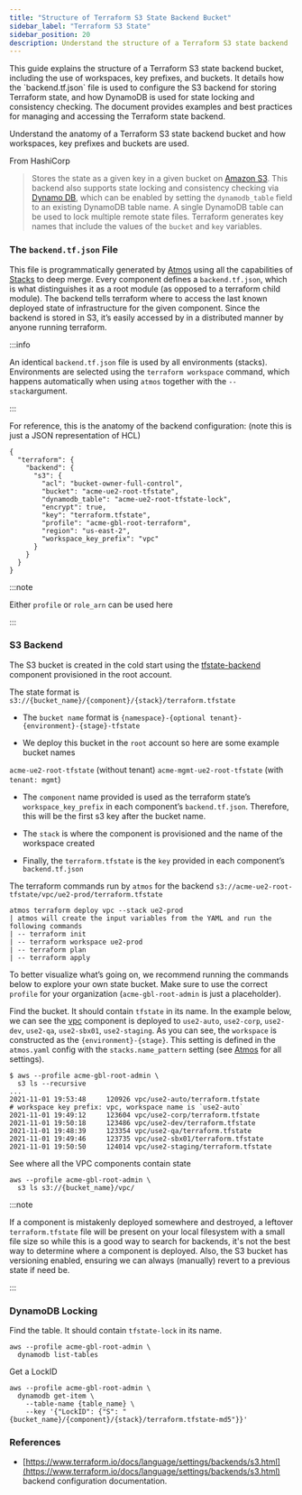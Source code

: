 ```yaml
---
title: "Structure of Terraform S3 State Backend Bucket"
sidebar_label: "Terraform S3 State"
sidebar_position: 20
description: Understand the structure of a Terraform S3 state backend
---
```


<Intro>
This guide explains the structure of a Terraform S3 state backend bucket, including the use of workspaces, key prefixes, and buckets. It details how the `backend.tf.json` file is used to configure the S3 backend for storing Terraform state, and how DynamoDB is used for state locking and consistency checking. The document provides examples and best practices for managing and accessing the Terraform state backend.
</Intro>

Understand the anatomy of a Terraform S3 state backend bucket and how workspaces, key prefixes and buckets are used.

From HashiCorp

> Stores the state as a given key in a given bucket on [Amazon S3](https://aws.amazon.com/s3/). This backend also
> supports state locking and consistency checking via [Dynamo DB](https://aws.amazon.com/dynamodb/), which can be
> enabled by setting the `dynamodb_table` field to an existing DynamoDB table name. A single DynamoDB table can be used
> to lock multiple remote state files. Terraform generates key names that include the values of the `bucket` and `key`
> variables.

### The `backend.tf.json` File

This file is programmatically generated by [Atmos](/reference/legacy/fundamentals/atmos) using all the capabilities of
[Stacks](/reference/legacy/fundamentals/stacks) to deep merge. Every component defines a `backend.tf.json`, which is what distinguishes it as a root module (as opposed to a terraform child module). The backend tells terraform where to access the last known deployed state of infrastructure for the given component. Since the backend is stored in S3, it’s easily accessed by in a distributed manner by anyone running terraform.

:::info

An identical `backend.tf.json` file is used by all environments (stacks). Environments are selected using the
`terraform workspace` command, which happens automatically when using `atmos` together with the `--stack`argument.

:::

For reference, this is the anatomy of the backend configuration: (note this is just a JSON representation of HCL)

```
{
  "terraform": {
    "backend": {
      "s3": {
        "acl": "bucket-owner-full-control",
        "bucket": "acme-ue2-root-tfstate",
        "dynamodb_table": "acme-ue2-root-tfstate-lock",
        "encrypt": true,
        "key": "terraform.tfstate",
        "profile": "acme-gbl-root-terraform",
        "region": "us-east-2",
        "workspace_key_prefix": "vpc"
      }
    }
  }
}
```

:::note

Either `profile` or `role_arn` can be used here

:::

### S3 Backend

The S3 bucket is created in the cold start using the [tfstate-backend](/components/library/aws/tfstate-backend/)
component provisioned in the root account.

The state format is `s3://{bucket_name}/{component}/{stack}/terraform.tfstate`

- The `bucket name` format is `{namespace}-{optional tenant}-{environment}-{stage}-tfstate`

- We deploy this bucket in the `root` account so here are some example bucket names

`acme-ue2-root-tfstate` (without tenant) `acme-mgmt-ue2-root-tfstate` (with `tenant: mgmt`)

- The `component` name provided is used as the terraform state’s `workspace_key_prefix` in each component’s
  `backend.tf.json`. Therefore, this will be the first s3 key after the bucket name.

- The `stack` is where the component is provisioned and the name of the workspace created

- Finally, the `terraform.tfstate` is the `key` provided in each component’s `backend.tf.json`

The terraform commands run by `atmos` for the backend `s3://acme-ue2-root-tfstate/vpc/ue2-prod/terraform.tfstate`

```
atmos terraform deploy vpc --stack ue2-prod
| atmos will create the input variables from the YAML and run the following commands
| -- terraform init
| -- terraform workspace ue2-prod
| -- terraform plan
| -- terraform apply
```

To better visualize what’s going on, we recommend running the commands below to explore your own state bucket. Make sure
to use the correct `profile` for your organization (`acme-gbl-root-admin` is just a placeholder).

Find the bucket. It should contain `tfstate` in its name. In the example below, we can see the
[vpc](/components/library/aws/vpc/) component is deployed to `use2-auto`, `use2-corp`, `use2-dev`, `use2-qa`,
`use2-sbx01`, `use2-staging`. As you can see, the `workspace` is constructed as the `{environment}-{stage}`. This
setting is defined in the `atmos.yaml` config with the `stacks.name_pattern` setting (see [Atmos](/reference/legacy/fundamentals/atmos)
for all settings).

```
$ aws --profile acme-gbl-root-admin \
  s3 ls --recursive
...
2021-11-01 19:53:48     120926 vpc/use2-auto/terraform.tfstate        # workspace key prefix: vpc, workspace name is `use2-auto`
2021-11-01 19:49:12     123604 vpc/use2-corp/terraform.tfstate
2021-11-01 19:50:18     123486 vpc/use2-dev/terraform.tfstate
2021-11-01 19:48:39     123354 vpc/use2-qa/terraform.tfstate
2021-11-01 19:49:46     123735 vpc/use2-sbx01/terraform.tfstate
2021-11-01 19:50:50     124014 vpc/use2-staging/terraform.tfstate
```

See where all the VPC components contain state

```
aws --profile acme-gbl-root-admin \
  s3 ls s3://{bucket_name}/vpc/
```

:::note

If a component is mistakenly deployed somewhere and destroyed, a leftover `terraform.tfstate` file will be present on
your local filesystem with a small file size so while this is a good way to search for backends, it's not the best way
to determine where a component is deployed. Also, the S3 bucket has versioning enabled, ensuring we can always
(manually) revert to a previous state if need be.

:::

### DynamoDB Locking

Find the table. It should contain `tfstate-lock` in its name.

```
aws --profile acme-gbl-root-admin \
  dynamodb list-tables
```

Get a LockID

```
aws --profile acme-gbl-root-admin \
  dynamodb get-item \
    --table-name {table_name} \
    --key '{"LockID": {"S": "{bucket_name}/{component}/{stack}/terraform.tfstate-md5"}}'
```

### References

- [https://www.terraform.io/docs/language/settings/backends/s3.html](https://www.terraform.io/docs/language/settings/backends/s3.html)
  backend configuration documentation.
